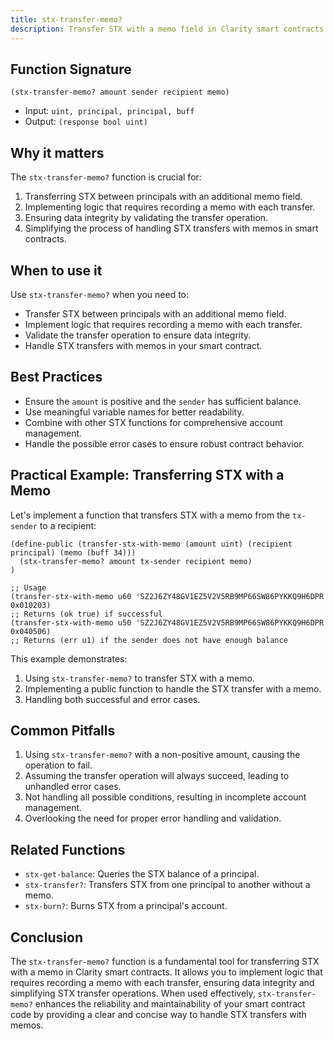 ```yaml
---
title: stx-transfer-memo?
description: Transfer STX with a memo field in Clarity smart contracts.
---
```


## Function Signature

```clarity
(stx-transfer-memo? amount sender recipient memo)
```

- Input: `uint, principal, principal, buff`
- Output: `(response bool uint)`

## Why it matters

The `stx-transfer-memo?` function is crucial for:

1. Transferring STX between principals with an additional memo field.
2. Implementing logic that requires recording a memo with each transfer.
3. Ensuring data integrity by validating the transfer operation.
4. Simplifying the process of handling STX transfers with memos in smart contracts.

## When to use it

Use `stx-transfer-memo?` when you need to:

- Transfer STX between principals with an additional memo field.
- Implement logic that requires recording a memo with each transfer.
- Validate the transfer operation to ensure data integrity.
- Handle STX transfers with memos in your smart contract.

## Best Practices

- Ensure the `amount` is positive and the `sender` has sufficient balance.
- Use meaningful variable names for better readability.
- Combine with other STX functions for comprehensive account management.
- Handle the possible error cases to ensure robust contract behavior.

## Practical Example: Transferring STX with a Memo

Let's implement a function that transfers STX with a memo from the `tx-sender` to a recipient:

```clarity
(define-public (transfer-stx-with-memo (amount uint) (recipient principal) (memo (buff 34)))
  (stx-transfer-memo? amount tx-sender recipient memo)
)

;; Usage
(transfer-stx-with-memo u60 'SZ2J6ZY48GV1EZ5V2V5RB9MP66SW86PYKKQ9H6DPR 0x010203) 
;; Returns (ok true) if successful
(transfer-stx-with-memo u50 'SZ2J6ZY48GV1EZ5V2V5RB9MP66SW86PYKKQ9H6DPR 0x040506) 
;; Returns (err u1) if the sender does not have enough balance
```

This example demonstrates:
1. Using `stx-transfer-memo?` to transfer STX with a memo.
2. Implementing a public function to handle the STX transfer with a memo.
3. Handling both successful and error cases.

## Common Pitfalls

1. Using `stx-transfer-memo?` with a non-positive amount, causing the operation to fail.
2. Assuming the transfer operation will always succeed, leading to unhandled error cases.
3. Not handling all possible conditions, resulting in incomplete account management.
4. Overlooking the need for proper error handling and validation.

## Related Functions

- `stx-get-balance`: Queries the STX balance of a principal.
- `stx-transfer?`: Transfers STX from one principal to another without a memo.
- `stx-burn?`: Burns STX from a principal's account.

## Conclusion

The `stx-transfer-memo?` function is a fundamental tool for transferring STX with a memo in Clarity smart contracts. It allows you to implement logic that requires recording a memo with each transfer, ensuring data integrity and simplifying STX transfer operations. When used effectively, `stx-transfer-memo?` enhances the reliability and maintainability of your smart contract code by providing a clear and concise way to handle STX transfers with memos.
